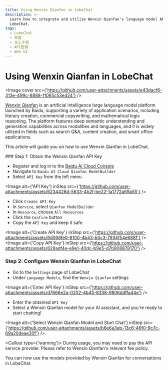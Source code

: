 ```yaml
---
title: Using Wenxin Qianfan in LobeChat
description: >-
  Learn how to integrate and utilize Wenxin Qianfan's language model APIs in
  LobeChat.
tags:
  - LobeChat
  - 百度
  - 文心千帆
  - API密钥
  - Web UI
---
```


# Using Wenxin Qianfan in LobeChat

<Image cover src={'https://github.com/user-attachments/assets/e43dacf6-313e-499c-8888-f1065c53e424'} />

[Wenxin Qianfan](https://qianfan.cloud.baidu.com/) is an artificial intelligence large language model platform launched by Baidu, supporting a variety of application scenarios, including literary creation, commercial copywriting, and mathematical logic reasoning. The platform features deep semantic understanding and generation capabilities across modalities and languages, and it is widely utilized in fields such as search Q\&A, content creation, and smart office applications.

This article will guide you on how to use Wenxin Qianfan in LobeChat.

<Steps>
  ### Step 1: Obtain the Wenxin Qianfan API Key

  - Register and log in to the [Baidu AI Cloud Console](https://console.bce.baidu.com/)
  - Navigate to `Baidu AI Cloud Qianfan ModelBuilder`
  - Select `API Key` from the left menu

  <Image alt={'API Key'} inStep src={'https://github.com/user-attachments/assets/6234428d-5633-4b2f-be22-1a1772a69a55'} />

  - Click `Create API Key`
  - In `Service`, select `Qianfan ModelBuilder`
  - In `Resource`, choose `All Resources`
  - Click the `Confirm` button
  - Copy the `API Key` and keep it safe

  <Image alt={'Create API Key'} inStep src={'https://github.com/user-attachments/assets/6d068fe0-8100-4b43-b0c3-7934f54e688f'} />
  <Image alt={'Copy API Key'} inStep src={'https://github.com/user-attachments/assets/629adf4e-e9e1-40dc-b9e5-d7b908878170'} />

  ### Step 2: Configure Wenxin Qianfan in LobeChat

  - Go to the `Settings` page of LobeChat
  - Under `Language Models`, find the `Wenxin Qianfan` settings

  <Image alt={'Enter API Key'} inStep src={'https://github.com/user-attachments/assets/d7666e2a-0202-4b45-8338-9806ddffa44e'} />

  - Enter the obtained `API Key`
  - Select a Wenxin Qianfan model for your AI assistant, and you're ready to start chatting!

  <Image alt={'Select Wenxin Qianfan Model and Start Chat'} inStep src={'https://github.com/user-attachments/assets/b6e6a3eb-13c6-46f0-9c7c-69a20deae30f'} />

  <Callout type={'warning'}>
    During usage, you may need to pay the API service provider. Please refer to Wenxin Qianfan's
    relevant fee policy.
  </Callout>
</Steps>

You can now use the models provided by Wenxin Qianfan for conversations in LobeChat.
